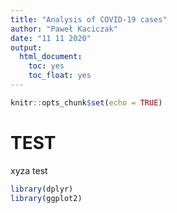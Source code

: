 ```yaml
---
title: "Analysis of COVID-19 cases"
author: "Paweł Kaciczak"
date: "11 11 2020"
output:
  html_document:
    toc: yes
    toc_float: yes
---
```


```r
knitr::opts_chunk$set(echo = TRUE)
```

# TEST
xyza test

```r
library(dplyr)
library(ggplot2)
```





